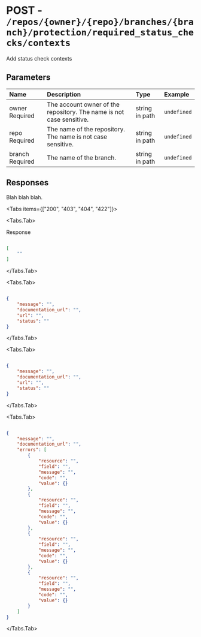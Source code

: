 
# POST - `/repos/{owner}/{repo}/branches/{branch}/protection/required_status_checks/contexts`

Add status check contexts

## Parameters

| Name | Description | Type | Example |
| :---- | :---- | :---- | :---- |
| owner <span class="bg-blue-100 text-blue-800 text-xs font-medium me-2 px-2.5 py-0.5 rounded dark:bg-blue-900 dark:text-blue-300">Required</span> | The account owner of the repository. The name is not case sensitive. | string in path | `undefined` |
| repo <span class="bg-blue-100 text-blue-800 text-xs font-medium me-2 px-2.5 py-0.5 rounded dark:bg-blue-900 dark:text-blue-300">Required</span> | The name of the repository. The name is not case sensitive. | string in path | `undefined` |
| branch <span class="bg-blue-100 text-blue-800 text-xs font-medium me-2 px-2.5 py-0.5 rounded dark:bg-blue-900 dark:text-blue-300">Required</span> | The name of the branch. | string in path | `undefined` |

## Responses

Blah blah blah.

<Tabs items={["200", "403", "404", "422"]}>

<Tabs.Tab>

Response

```json

[
    ""
]

```

</Tabs.Tab>

<Tabs.Tab>



```json

{
    "message": "",
    "documentation_url": "",
    "url": "",
    "status": ""
}

```

</Tabs.Tab>

<Tabs.Tab>



```json

{
    "message": "",
    "documentation_url": "",
    "url": "",
    "status": ""
}

```

</Tabs.Tab>

<Tabs.Tab>



```json

{
    "message": "",
    "documentation_url": "",
    "errors": [
        {
            "resource": "",
            "field": "",
            "message": "",
            "code": "",
            "value": {}
        },
        {
            "resource": "",
            "field": "",
            "message": "",
            "code": "",
            "value": {}
        },
        {
            "resource": "",
            "field": "",
            "message": "",
            "code": "",
            "value": {}
        },
        {
            "resource": "",
            "field": "",
            "message": "",
            "code": "",
            "value": {}
        }
    ]
}

```

</Tabs.Tab>

</Tabs>